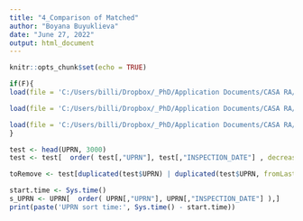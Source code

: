 ```yaml
---
title: "4_Comparison of Matched"
author: "Boyana Buyuklieva"
date: "June 27, 2022"
output: html_document
---
```


```r
knitr::opts_chunk$set(echo = TRUE)
```

```r

if(F){
load(file = 'C:/Users/billi/Dropbox/_PhD/Application Documents/CASA RA/RA OS NARRATE CASA/Data/WIP_UPRN.RData')

load(file = 'C:/Users/billi/Dropbox/_PhD/Application Documents/CASA RA/RA OS NARRATE CASA/Data/WIP_udbc_UPRN.RData')

load(file = 'C:/Users/billi/Dropbox/_PhD/Application Documents/CASA RA/RA OS NARRATE CASA/Data/MetaData&StringDups.RData') 
}

```


```r

test <- head(UPRN, 3000)
test <- test[  order( test[,"UPRN"], test[,"INSPECTION_DATE"] , decreasing = T),] 

toRemove <- test[duplicated(test$UPRN) | duplicated(test$UPRN, fromLast = TRUE),]


```


```r
start.time <- Sys.time()
s_UPRN <- UPRN[  order( UPRN[,"UPRN"], UPRN[,"INSPECTION_DATE"] ),]
print(paste('UPRN sort time:', Sys.time() - start.time))

```

